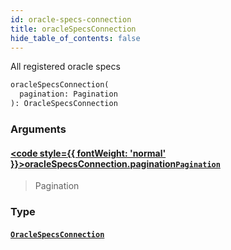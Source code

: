 ```yaml
---
id: oracle-specs-connection
title: oracleSpecsConnection
hide_table_of_contents: false
---
```








All registered oracle specs

```graphql
oracleSpecsConnection(
  pagination: Pagination
): OracleSpecsConnection
```


### Arguments

#### [<code style={{ fontWeight: 'normal' }}>oracleSpecsConnection.<b>pagination</b></code>](#)<Bullet />[`Pagination`](/mainnet/api/graphql/inputs/pagination) <Badge class="secondary" text="input"/>
> Pagination
> 

### Type

#### [`OracleSpecsConnection`](/mainnet/api/graphql/objects/oracle-specs-connection) <Badge class="secondary" text="object"/>
> 
> 





